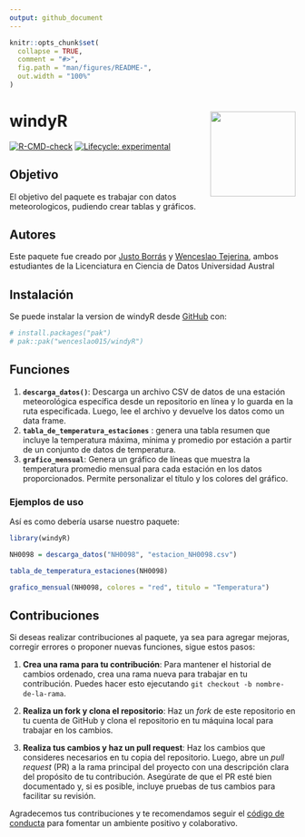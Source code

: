 ```yaml
---
output: github_document
---
```


<!-- README.md is generated from README.Rmd. Please edit that file -->

```r
knitr::opts_chunk$set(
  collapse = TRUE,
  comment = "#>",
  fig.path = "man/figures/README-",
  out.width = "100%"
)
```

# windyR <img src="man/figures/logo.png" align="right" width="150"/>


<!-- badges: start -->
[![R-CMD-check](https://github.com/wenceslao015/windyR/actions/workflows/R-CMD-check.yaml/badge.svg)](https://github.com/wenceslao015/windyR/actions/workflows/R-CMD-check.yaml)
[![Lifecycle: experimental](https://img.shields.io/badge/lifecycle-experimental-orange.svg)](https://lifecycle.r-lib.org/articles/stages.html#experimental)
<!-- badges: end -->

## Objetivo

El objetivo del paquete es trabajar con datos meteorologicos, pudiendo crear tablas y gráficos.

## Autores

Este paquete fue creado por [Justo Borrás](https://github.com/justoborras2006) y [Wenceslao Tejerina](https://github.com/wenceslao015), ambos estudiantes de la Licenciatura en Ciencia de Datos Universidad Austral

## Instalación

Se puede instalar la version de windyR desde [GitHub](https://github.com/) con:


```r
# install.packages("pak")
# pak::pak("wenceslao015/windyR")
```

## Funciones

1.  **`descarga_datos()`**: Descarga un archivo CSV de datos de una estación meteorológica específica desde un repositorio en línea y lo guarda en la ruta especificada. Luego, lee el archivo y devuelve los datos como un data frame.
2.  **`tabla_de_temperatura_estaciones`** : genera una tabla resumen que incluye la temperatura máxima, mínima y promedio por estación a partir de un conjunto de datos de temperatura.
3.  **`grafico_mensual`**: Genera un gráfico de líneas que muestra la temperatura promedio mensual para cada estación en los datos proporcionados. Permite personalizar el título y los colores del gráfico.


### Ejemplos de uso

Así es como debería usarse nuestro paquete:

```r
library(windyR)
```

```r
NH0098 = descarga_datos("NH0098", "estacion_NH0098.csv")
```

```r
tabla_de_temperatura_estaciones(NH0098)
```

```r
grafico_mensual(NH0098, colores = "red", titulo = "Temperatura")
```

## Contribuciones

Si deseas realizar contribuciones al paquete, ya sea para agregar mejoras, corregir errores o proponer nuevas funciones, sigue estos pasos:


1.  **Crea una rama para tu contribución**: Para mantener el historial de cambios ordenado, crea una rama nueva para trabajar en tu contribución. Puedes hacer esto ejecutando `git checkout -b nombre-de-la-rama`.

2.  **Realiza un fork y clona el repositorio**: Haz un *fork* de este repositorio en tu cuenta de GitHub y clona el repositorio en tu máquina local para trabajar en los cambios.

3.  **Realiza tus cambios y haz un pull request**: Haz los cambios que consideres necesarios en tu copia del repositorio. Luego, abre un *pull request* (PR) a la rama principal del proyecto con una descripción clara del propósito de tu contribución. Asegúrate de que el PR esté bien documentado y, si es posible, incluye pruebas de tus cambios para facilitar su revisión.

Agradecemos tus contribuciones y te recomendamos seguir el [código de conducta](CODE_OF_CONDUCT.md) para fomentar un ambiente positivo y colaborativo.

